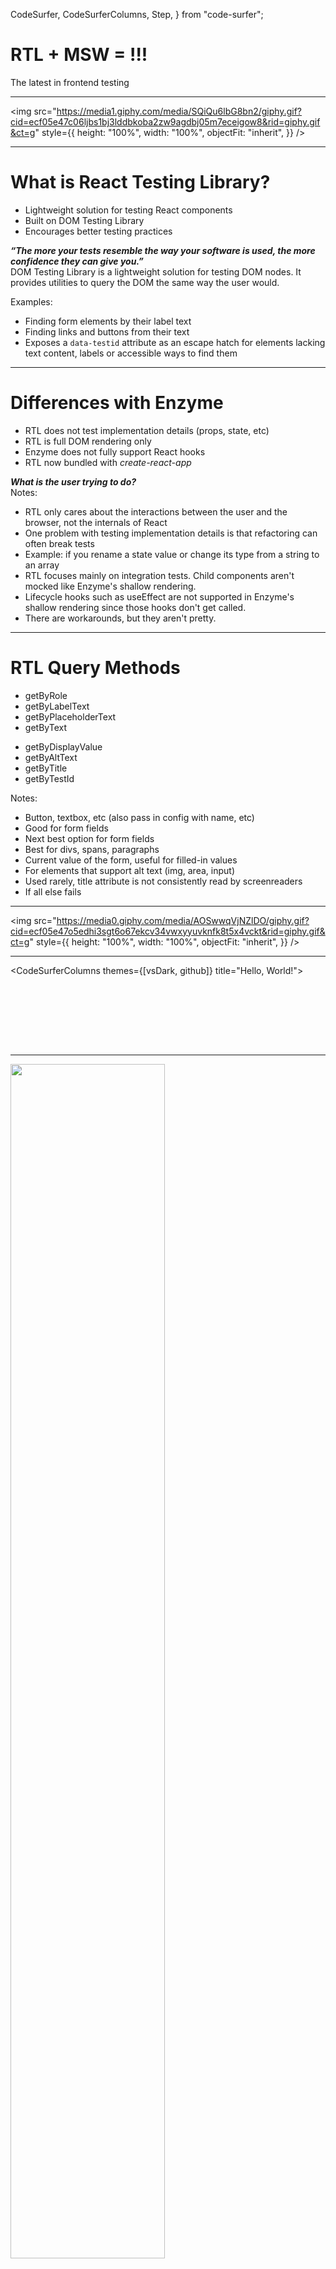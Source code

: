   CodeSurfer,
  CodeSurferColumns,
  Step,
} from "code-surfer";


# RTL + MSW = !!!

The latest in frontend testing

---

<img
  src="https://media1.giphy.com/media/SQiQu6lbG8bn2/giphy.gif?cid=ecf05e47c06ljbs1bj3lddbkoba2zw9agdbj05m7eceigow8&rid=giphy.gif&ct=g"
  style={{
    height: "100%",
    width: "100%",
    objectFit: "inherit",
  }}
/>

---

# What is React Testing Library?

- Lightweight solution for testing React components
- Built on DOM Testing Library
- Encourages better testing practices

<div
  style={{
    color: "#febd9c",
    fontSize: "36px",
    marginTop: "48px",
    width: "60%",
  }}
>
  <em>
    <strong>
      “The more your tests resemble the way your software is
      used, the more confidence they can give you.”
    </strong>
  </em>
</div>

<Notes>
DOM Testing Library is a lightweight solution for testing DOM nodes. It provides utilities to query the DOM the same way the user would.

Examples:

- Finding form elements by their label text
- Finding links and buttons from their text
- Exposes a `data-testid` attribute as an escape hatch for elements lacking text content, labels or accessible ways to find them

</Notes>

---

# Differences with Enzyme

- RTL does not test implementation details (props, state, etc)
- RTL is full DOM rendering only
- Enzyme does not fully support React hooks
- RTL now bundled with _create-react-app_

<div
  style={{
    color: "#febd9c",
    marginTop: "48px",
    textAlign: "center",
  }}
>
  <em>
    <strong>What is the user trying to do?</strong>
  </em>
</div>

<Notes>
Notes:

- RTL only cares about the interactions between the user and the browser, not the internals of React
- One problem with testing implementation details is that refactoring can often break tests
- Example: if you rename a state value or change its type from a string to an array
- RTL focuses mainly on integration tests. Child components aren't mocked like Enzyme's shallow rendering.
- Lifecycle hooks such as useEffect are not supported in Enzyme's shallow rendering since those hooks don't get called.
- There are workarounds, but they aren't pretty.

</Notes>

---

# RTL Query Methods

<div style={{ display: "flex", flexDirection: "row" }}>
  <div style={{ marginRight: "24px" }}>
    <ul>
      <li>getByRole</li>
      <li>getByLabelText</li>
      <li>getByPlaceholderText</li>
      <li>getByText</li>
    </ul>
  </div>

  <div>
    <ul>
      <li>getByDisplayValue</li>
      <li>getByAltText</li>
      <li>getByTitle</li>
      <li>getByTestId</li>
    </ul>
  </div>
</div>

<Notes>
Notes:

- Button, textbox, etc (also pass in config with name, etc)
- Good for form fields
- Next best option for form fields
- Best for divs, spans, paragraphs
- Current value of the form, useful for filled-in values
- For elements that support alt text (img, area, input)
- Used rarely, title attribute is not consistently read by screenreaders
- If all else fails

</Notes>

---

<img
  src="https://media0.giphy.com/media/AOSwwqVjNZlDO/giphy.gif?cid=ecf05e47o5edhi3sgt6o67ekcv34vwxyyuvknfk8t5x4vckt&rid=giphy.gif&ct=g"
  style={{
    height: "100%",
    width: "100%",
    objectFit: "inherit",
  }}
/>

---

<CodeSurferColumns themes={[vsDark, github]} title="Hello, World!">

<Step>

```jsx file=./components/HelloWorld.js

```

```jsx file=./tests/HelloWorld.test.js

```

</Step>

<Step>

```jsx file=./components/HelloWorld.js

```

```jsx 1 file=./tests/HelloWorld.test.js

```

</Step>

<Step>

```jsx file=./components/HelloWorld.js

```

```jsx 6 file=./tests/HelloWorld.test.js

```

</Step>

<Step>

```jsx file=./components/HelloWorld.js

```

```jsx 7 file=./tests/HelloWorld.test.js

```

</Step>

</CodeSurferColumns>

---

<Image src={todoList} height="70%" width="70%" />

---

<CodeSurferColumns themes={[vsDark, github]} title="Todo List">

<Step>

```jsx file=./components/TodoList.js

```

```jsx file=./tests/TodoList.test.js

```

</Step>

<Step>

```jsx file=./components/TodoList.js

```

```jsx 6:17 file=./tests/TodoList.test.js

```

</Step>

<Step>

```jsx file=./components/TodoList.js

```

```jsx 19:24 file=./tests/TodoList.test.js

```

</Step>

<Step>

```jsx file=./components/TodoList.js

```

```jsx 26:51 file=./tests/TodoList.test.js

```

</Step>

</CodeSurferColumns>

---

<CodeSurfer>

```js
TestingLibraryElementError: Unable to find an accessible element with the role "button" and name `/Your todo/`

Here are the accessible roles:

heading:

Name "Todo List":
<h2 />

--------------------------------------------------
textbox:

Name "Your todo":
<input
  aria-label="Your todo"
  name="todo"
  placeholder="Add todo..."
  required=""
  type="text"
  value=""
/>

--------------------------------------------------
button:

Name "Add":
<button
  type="submit"
/>

--------------------------------------------------
list:

Name "":
<ul />

--------------------------------------------------
```

</CodeSurfer>

---

<Image src={citiesList} width={600} height={450} />

---

# Mock Service Worker

<Image
  src="https://mermaid.ink/img/eyJjb2RlIjoic2VxdWVuY2VEaWFncmFtXG5cdEJyb3dzZXIgLT4-IFNlcnZpY2UgV29ya2VyOiAxLiByZXF1ZXN0XG4gIFNlcnZpY2UgV29ya2VyIC0tPj4gbXN3OiAyLiByZXF1ZXN0IGNsb25lXG4gIG1zdyAtLT4-IG1zdzogMy4gbWF0Y2ggYWdhaW5zdCBtb2Nrc1xuICBtc3cgLS0-PiBTZXJ2aWNlIFdvcmtlcjogNC4gTW9ja2VkIHJlc3BvbnNlXG4gIFNlcnZpY2UgV29ya2VyIC0-PiBCcm93c2VyOiA1LiByZXNwb25kV2l0aChtb2NrZWRSZXNwb25zZSlcblx0XHRcdFx0XHQiLCJtZXJtYWlkIjp7InRoZW1lIjoiZGVmYXVsdCJ9LCJ1cGRhdGVFZGl0b3IiOmZhbHNlfQ"
  height={500}
  width={800}
/>

<Notes>
Notes:

- Uses the browser's Service Worker API to create a mock server
- This intercepts network requests and handles them with our mocked responses
- Defines mocks at the network level

Advantages:

- You don't have to explicitly mock fetch or axios every time you need to use it
- If you have multiple components using the same request, you can mock it out in one location
- Can also be used in the browser as well (you can see all actual network requests)

</Notes>

---

<CodeSurfer>

```js
// jest.setup.js

import "@testing-library/jest-dom";
import { mswServer } from "./mocks/msw-worker";

beforeAll(() => mswServer.listen());
afterEach(() => mswServer.resetHandlers());
afterAll(() => mswServer.close());
```

</CodeSurfer>

<Notes>
Notes:

- Start server listening at the beginning of any test run
- Reset handlers to initial chosen values
- Close the server after every test run

</Notes>

---

<CodeSurfer>

```js
// ./mocks/msw-worker.js

import { setupServer } from "msw/node";
import { handlers } from "./handlers";

export const mswServer = setupServer(...handlers);
```

</CodeSurfer>

---

<CodeSurfer>

```js file=./mocks/handlers.js

```

</CodeSurfer>

---

<CodeSurferColumns themes={[vsDark, github]} title="Cities List">

<Step>

```jsx file=./components/CitiesList.js

```

```jsx file=./tests/CitiesList.test.js

```

</Step>

<Step>

```jsx file=./components/CitiesList.js

```

```jsx 9:15 file=./tests/CitiesList.test.js

```

</Step>

<Step>

```jsx file=./components/CitiesList.js

```

```jsx 17:31 file=./tests/CitiesList.test.js

```

</Step>

<Step>

```jsx file=./components/CitiesList.js

```

```jsx 33:43 file=./tests/CitiesList.test.js

```

</Step>

</CodeSurferColumns>

---

# Thank You!

<img src="https://media4.giphy.com/media/QAsBwSjx9zVKoGp9nr/giphy.gif?cid=ecf05e47nrpt7z7qgkb031iyrupzgfq43jhpmk6q69g648a8&rid=giphy.gif&ct=g" />

Built using: [MDX Deck](https://github.com/jxnblk/mdx-deck) and [Code Surfer](https://github.com/pomber/code-surfer)

Links: [Demo App](https://github.com/wildlifehexagon/rtl-demo) and [Presentation Code](https://github.com/wildlifehexagon/rtl-deck)

